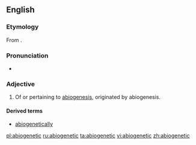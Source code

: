 ==English==

===Etymology===
From {{etyl|NL.|en}} {{term|abiogenesis}}.

===Pronunciation===
* {{a|US}} {{IPA|/ˌeɪ.bai.oʊ.dʒɛˈnət.ɪk/}}

===Adjective===
{{en-adj|?}}

# {{context|biology|lang=en}} Of or pertaining to [[abiogenesis]], originated by abiogenesis.

====Derived terms====
* [[abiogenetically]]

[[pl:abiogenetic]]
[[ru:abiogenetic]]
[[ta:abiogenetic]]
[[vi:abiogenetic]]
[[zh:abiogenetic]]